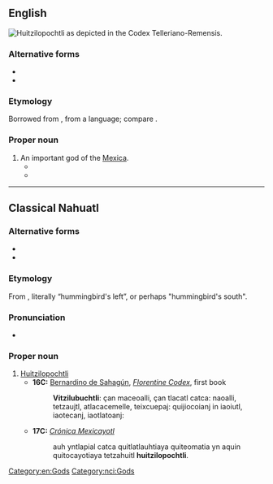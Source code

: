 {{also|huitzilopochtli}}

==English==
[[Image:Huitzilopochtli_telleriano.jpg|thumb|right|Huitzilopochtli as depicted in the [[w:Codex Telleriano-Remensis|Codex Telleriano-Remensis]].]]
{{wikipedia}}

===Alternative forms===
* {{alter|en|Uitzilopochtli}}
* {{alter|en|Vitzilopuchtli|Vitzliputzli||obsolete}}

===Etymology===
Borrowed from {{bor|en|es|Huitzilopochtli}}, from a {{der|en|nah}} language; compare {{cog|nci|Huitzilopochtli}}.

===Proper noun===
{{en-proper noun}}

# An important god of the [[Mexica]].
#* {{quote-book|year=1578|author=Nicholas, Thomas|title=The Pleasant Historie of the Conquest of the VVeast India|original=Historia general de las Indias|by=Francisco López de Gómara|location=London|publisher=Henry Bynneman|page=78|passage=after Sacrifice made to the Goddes of warre, called ''Tezcatlipuca'' and '''''Vitzilopuchtli''''' of their carkaſſes, then is theyr fleſhe eaten in banquet|lang=en}}
#* {{quote-book|last=Purchas|first=Samuel|authorlink=Samuel Purchas|chapter=|title=Purchas His Pilgrimes|location=London|publisher=William Stansby|year=1625|volume=3|page=1002|passage=They did worſhip the Idoll '''''Vitzliputzli''''', the Deuill that was in this Idoll ſpake, and gouerned this Nation eaſily.|lang=en}}

[[Category:en:Gods]]

----

==Classical Nahuatl==

===Alternative forms===
* {{l|nci|huitzilopochtli}}
* {{l|nci|Vitzilubuchtli}}

===Etymology===
From {{compound|nci|huītzilin|ōpōchtli|t1=hummingbird|t2=left, left-hand side}}, literally “hummingbird's left”, or perhaps "hummingbird's south".

===Pronunciation===
* {{IPA|/wiːt͡siloːpoːt͡ʃt͡ɬi/|[wiː.t͡si.loː.ˈpoːt͡ʃ.t͡ɬi]|lang=nci}}

===Proper noun===
{{nci-proper noun|Huītzilōpōchtli}}

# [[#English|Huitzilopochtli]]
#* '''16C:''' [[w:Bernardino de Sahagún|Bernardino de Sahagún]], ''[[w:Florentine Codex|Florentine Codex]]'', first book
#*: '''Vitzilubuchtli''': çan maceoalli, çan tlacatl catca: naoalli, tetzaujtl, atlacacemelle, teixcuepaj: quijiocoianj in iaoiutl, iaotecanj, iaotlatoanj:
#* '''17C:''' ''[[w:Crónica Mexicayotl|Crónica Mexicayotl]]''
#*: auh yntlapial catca quitlatlauhtiaya quiteomatia yn aquin quitocayotiaya tetzahuitl '''huitzilopochtli'''.

[[Category:nci:Gods]]